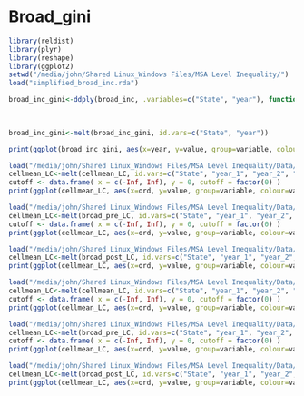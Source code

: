 Broad_gini
========================================================
```r
library(reldist)
library(plyr)
library(reshape)
library(ggplot2)
setwd("/media/john/Shared Linux_Windows Files/MSA Level Inequality/")
load("simplified_broad_inc.rda")

broad_inc_gini<-ddply(broad_inc, .variables=c("State", "year"), function(x) c("cell_gini"=gini(x$cellmean_equivinc), 
                                                                              "broad_pre_gini"=gini(x$equivinc_pretax_broad),
                                                                              "broad_post_gini"=gini(x$equivinc_posttax_broad)))

broad_inc_gini<-melt(broad_inc_gini, id.vars=c("State", "year"))
```

```r
print(ggplot(broad_inc_gini, aes(x=year, y=value, group=variable, colour=variable)) + labs(title="Gini Plots") + xlab(NULL) + ylab (NULL) + theme(axis.text.x=element_text(angle=60, size=12)) +theme_bw() +geom_line() + facet_wrap(~State,ncol=6))
```

```r
load("/media/john/Shared Linux_Windows Files/MSA Level Inequality/Data/cellmean_LC_ordtest.rda")
cellmean_LC<-melt(cellmean_LC, id.vars=c("State", "year_1", "year_2", "ord"))
cutoff <- data.frame( x = c(-Inf, Inf), y = 0, cutoff = factor(0) )
print(ggplot(cellmean_LC, aes(x=ord, y=value, group=variable, colour=variable)) + labs(title="Gini Plots, baseline") + xlab(NULL) + ylab (NULL) + theme(axis.text.x=element_text(angle=60, size=12)) +theme_bw() +geom_line()+geom_hline(aes(yintercept=0)) + facet_wrap(~State,ncol=6))
```

```r
load("/media/john/Shared Linux_Windows Files/MSA Level Inequality/Data/broad_pre_LC_ordtest.rda")
cellmean_LC<-melt(broad_pre_LC, id.vars=c("State", "year_1", "year_2", "ord"))
cutoff <- data.frame( x = c(-Inf, Inf), y = 0, cutoff = factor(0) )
print(ggplot(cellmean_LC, aes(x=ord, y=value, group=variable, colour=variable)) + labs(title="Gini Plots, pre-tax (broad)") + xlab(NULL) + ylab (NULL) + theme(axis.text.x=element_text(angle=60, size=12)) +theme_bw() +geom_line()+geom_hline(aes(yintercept=0)) + facet_wrap(~State,ncol=6))
```

```r
load("/media/john/Shared Linux_Windows Files/MSA Level Inequality/Data/broad_post_LC_ordtest.rda")
cellmean_LC<-melt(broad_post_LC, id.vars=c("State", "year_1", "year_2", "ord"))
print(ggplot(cellmean_LC, aes(x=ord, y=value, group=variable, colour=variable)) + labs(title="Gini Plots, post-tax (broad)") + xlab(NULL) + ylab (NULL) + theme(axis.text.x=element_text(angle=60, size=12)) +theme_bw() +geom_line()+geom_hline(aes(yintercept=0)) + facet_wrap(~State,ncol=6))
```

```r
load("/media/john/Shared Linux_Windows Files/MSA Level Inequality/Data/cellmean_LC_perctest.rda")
cellmean_LC<-melt(cellmean_LC, id.vars=c("State", "year_1", "year_2", "ord"))
cutoff <- data.frame( x = c(-Inf, Inf), y = 0, cutoff = factor(0) )
print(ggplot(cellmean_LC, aes(x=ord, y=value, group=variable, colour=variable)) + labs(title="Gini Plots, baseline") + xlab(NULL) + ylab (NULL) + theme(axis.text.x=element_text(angle=60, size=12)) +theme_bw() +geom_line()+geom_hline(aes(yintercept=0)) + facet_wrap(~State,ncol=6))
```

```r
load("/media/john/Shared Linux_Windows Files/MSA Level Inequality/Data/broad_pre_LC_perctest.rda")
cellmean_LC<-melt(broad_pre_LC, id.vars=c("State", "year_1", "year_2", "ord"))
cutoff <- data.frame( x = c(-Inf, Inf), y = 0, cutoff = factor(0) )
print(ggplot(cellmean_LC, aes(x=ord, y=value, group=variable, colour=variable)) + labs(title="Gini Plots, pre-tax (broad)") + xlab(NULL) + ylab (NULL) + theme(axis.text.x=element_text(angle=60, size=12)) +theme_bw() +geom_line()+geom_hline(aes(yintercept=0)) + facet_wrap(~State,ncol=6))
```

```r
load("/media/john/Shared Linux_Windows Files/MSA Level Inequality/Data/broad_post_LC_perctest.rda")
cellmean_LC<-melt(broad_post_LC, id.vars=c("State", "year_1", "year_2", "ord"))
print(ggplot(cellmean_LC, aes(x=ord, y=value, group=variable, colour=variable)) + labs(title="Gini Plots, post-tax (broad)") + xlab(NULL) + ylab (NULL) + theme(axis.text.x=element_text(angle=60, size=12)) +theme_bw() +geom_line()+geom_hline(aes(yintercept=0)) + facet_wrap(~State,ncol=6))
```